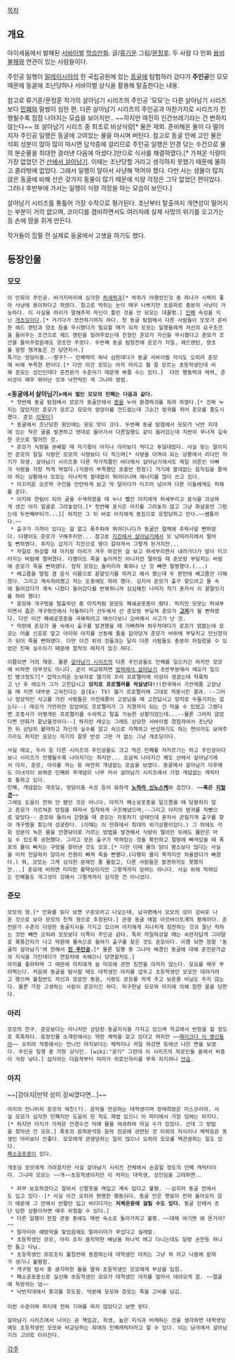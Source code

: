 [[목차]]

== 개요 ==

아이세움에서 발매된 [[서바이벌]] [[학습만화]]. 글/[[류기운]] 그림/[[문정후]].
두 사람 다 만화 [[용비불패]]와 연관이 있는 사람들이다.

주인공 일행이 [[말레이시아]]의 한 국립공원에 있는 [[동굴]]에 탐험하러 갔다가 '''주인공'''인 모모 때문에 동굴에 조난당하나 서바이벌 상식을 활용해 탈출한다는 내용.

참고로 류기훈/문정훈 작가의 살아남기 시리즈의 주인공 '모모'는 다른 살아남기 시리즈보다 [[민폐]]와 말썽이 심한 편. 다른 살아남기 시리즈의 주인공과 마찬가지로 시리즈가 진행될수록 점점 나아지는 모습을 보이지만..
~~하지만 여전히 인간쓰레기라는 건 변하지 않는다~~
또 살아남기 시리즈 중 최초로 비상식량[* 물은 제외. 준비해온 물이 다 떨어지자 주인공 일행은 동굴에 고여있는 물을 마시며 버틴다. 참고로 동굴 안에 고인 물은 석회 성분이 많아 많이 마시면 담석증에 걸리므로 주인공 일행은 안경 닦는 수건으로 물의 분순물을 최대한 걸러낸 다음에 마셨다.]만으로 식사를 해결하였다.[* 가져온 식량이 가장 없었던 건 [[산에서 살아남기]]. 이때는 조난당할 거라고 생각하지 못했기 때문에 물하고 콜라밖에 없었다. 그래서 일행이 알아서 사냥해 먹어야 했다. 다만 사는 생물이 많지 않은 동굴에 비해 산은 갖가지 동물이 많기 때문에 식량 걱정은 그닥 없었던 편이었다. 그러나 후반부에 가서는 일행이 식량 걱정을 하는 모습이 보인다.]

살아남기 시리즈를 통틀어 가장 수작으로 평가된다. 조난부터 탈출까지 개연성이 떨어지는 부분이 거의 없으며, 코미디를 겸비하면서도 여러차례 실제 사망의 위기를 오고가는등 손에 땀을 쥐게 만든다.

작가들이 집필 전 실제로 동굴에서 고생을 하기도 했다.

== 등장인물 ==
=== 모모 ===
 이 만화의 주인공. 바가지머리에 심각한 [[허세력]]과[* 박쥐가 야행성인것 중 하나가 시력이 좋아 사냥에 용이하다고 하였다. 참고로 박쥐는 눈이 매우 나쁘지만 초음파로 충분히 사냥이 가능하다. 이 사실을 아리가 말해주자 자신이 틀린 것을 안 모모는 대꿀멍.] [[민폐]] 속성을 지닌 [[개초딩]]이다.[* 거기다가 쪼잔하기까지 하다. 첫 동굴 탐험에서 다른 사람들이 모모가 준비한 헤드 랜턴과 양초 등을 무시했다가 필요할 때가 되자 모모는 일행들에게 자신의 요구조건을 들어주는 조건으로 헤드 랜턴을 빌려주었는데 친형인 준모가 자신을 무시했다고 준모가 조건을 들어주었음에도 양초만 주었다. 두번째 동굴 탐험전에 준모가 자일, 헤드랜턴, 양초를 왕창 챙겨놓은 건 당연지사.]
 특기는 엉덩이춤.--짱구?-- 민폐력이 워낙 심한데다가 동굴 서바이벌 지식도 오히려 준모에 비해 부족한 편이다.[* 다만 이건 모모는 아직 어리고 뭘 잘 모르는 초등학생인데 비해 준모는 성인인데다 준전문가 수준이기 때문에 봐줄 수는 있다.]  다만 행동력과 체력, 준비성이 매우 뛰어난 것과 낙천적인 게 그나마 장점.

 '''<동굴에서 살아님기>에서 벌인 모모의 민폐는 다음과 같다.'''
  * 첫번제 동굴 탐험에서 모모가 동굴안에서 [[똥]]을 누어 환경파괴를 하려 하였다.[* 진짜 누지는 않았지만 준모가 모르고 모모의 엉덩이를 건드렸는데 그순간 방귀를 뀌어 준모를 졸도시켰다. 준모 [[지못미]]] 
  * 동굴에서 조난당한 원인에는 모모 탓이 크다. 두번째 동굴 탐험에서 모모가 낙반 지대에 있는 작은 굴을 발견하고 멋대로 들어가서 다른일행도 같이 들어갔는데 지반이 무너져 깊숙한 곳으로 떨어진 것.
  * 준모가 식량을 분배할 때 자기몫이 아지나 아리보다 적다고 투덜대었다. 사실 맞는 말이지만 준모의 일일 식량은 모모의 식량보다 더 적으며[* 식량을 아껴야 되는 상황에서 리더인 자기가 희생. 살아남기 시리즈중 다른 작가작품인 바다에서 살아남기에서도 제일 어른인 아빠가 식량을 가장 적게 먹었다.(식량이 부족했던 초중반 한정)] 거기에 쓸데없는 음직임을 줄여야 하는 상황에서 모모는 지나치게 쓸데없이 뛰어다니며 에너지를 많이 쓰고 있다.
  * 미끄러운 오르막 구간을 만만하게 보고 막 달리다가 미끄러 넘어져 다른 이들에게도 피해를 준다.
  * 아지와 한팀이 되어 굴을 수색하였을 때 누나 뻘인 아지에게 허세부리고 표식을 괴상하게 생긴 아지 얼굴로 그려놓았다.[* 첫번째 표식은 아지를 그려놓지 않고 그냥 화살표만 그렸는데 두번째부터가...][ 하지만 그 뒤 바로 아지에게 똥침으로 응징당하고 만다.~~쌤통이다.~~
  * 출구가 가까이 있다는 걸 알고 폭주하여 뛰어다니다가 동굴안 절벽에 추락사할 뻔하였다. 다행이도 준모가 구해주지만... 참고로 [[지진에서 살아남기]]에서 또 낭떠러지에서 떨어질 뻔하였다. 후자는 갑자기 지진으로 땅이 갈라져서 그렇게 된거지만...
  * 자일로 하강할 때 아지랑 아리가 겨우 하강한 걸 보고 허세부리면서 내려가다가 발이 미끄러지는 바람에 떨어졌다. 다행이도 죽을 높이까진 아니지만 떨어질 때 준모랑 부딪치는 바람에 준모가 죽을 뻔하였다. 정작 모모는 돌머리라 혹하나 난 것 빼면 멀쩡했다.(...)
  * 배고픔을 떨칠 겸 음식 이름으로 끝말잇기를 하자고 해서 했는데 두 판만에 배고픔만 더해졌다. 그리고 계속하려했고 자는 도중에도 하려 했다. 심지어 준모가 출구 찾으려고 물 속에 들어갔다가 계속 나왔다 들어갔다를 반복하니까 심심해진 나머지 자기 혼자서 이 끝말잇기를 하려 했다!
  * 준모와 개구멍을 탈출하던 중 아지처럼 모모도 폐쇄공포증이 왔다. 하지만 모모는 허세부리면서 좁은 개구멍안에서 닥돌하다가 선두에서 선 준모랑 부딪쳐 준모가 '''[[고자]]'''가 될 뻔하였다. 다만 이건 폐쇄공포증을 극복하려고 애쓰다보니 오버해서 사고가 난 것.
  * 막판에 준모가 물 속에서 출구를 발견했을 때 기뻐하며 허우적대다가 로프가 얽혔는데 모모는 이를 신호로 알고 아리와 아지를 선동해 줄을 잡아당겨 준모가 바위에 부딪치고 만신창이가 되어 죽을 뻔하였다. 다만 이건 위의 것들과는 달리 다른 사람들도 충분히 저질렀을 수 있었던 진짜 실수이기 때문에 참작의 여지가 있긴 하다.

 이쯤되면 거의 재앙. 물론 [[살아남기 시리즈]]의 다른 주인공들도 민폐를 일으키긴 하지만 모모에 비하면 아무것도 아니다. 굳이 비교하자면 [[빙하에서 살아남기]] 초반부분에서 레오가 일으킨 병크정도?[* 갑작스러운 눈보라로 헬기의 꼬리 프로펠러에 이상이 생겼는데 착륙하고 난 후 레오가 그거 고친답시고 '''망치로 프로펠러를 작살냈다!!'''(한국에서 가전제품 고장났을 때 치면 대부분 고쳐진다는 걸(Ex: TV) 헬기 프로펠러에 그대로 적용시킨 결과. --그러나 정상적인 사고를 가진 사람들은 가전제품이 고장났을 때 고친답시고 망치로 두들기지는 않는다--) 레오가 가만히만 있었어도 프로펠러가 그 지경까지 되는 건 막을 수 있었고 그랬다면 조종사가 어떻게든 프로펠러를 수리하고 탈출 가능한 상황이었는데...--물론 그러지 않았다면 만화가 끝났을것이다--] 하지만 레오는 그래도 상당한 서바이벌 경험자여서 조난당한 뒤 상당히 활약하고 자신의 실수를 알고 속으로 자책하고 반성하기도 하는 면이라도 보여주기라도 하지만 모모는 자기의 잘못 반성 그딴 거 없는 그냥 개초딩이다.

 사실 레오, 두리 등 다른 시리즈의 주인공들도 크고 작은 민폐를 저지르기는 하고 주인공이다보니 시리즈가 진행될수록 나아지기는 하지만... 조금씩 나아지긴 해도 산에서 살아남기에서 아지, 준모, 아리를 까는 등 여전히 개념없는 모습을 보였다. 동굴에서 살아남기 이후에도 이녀석이 보여준 민폐와 무개념이 너무 커서 살아남기 시리즈에서 가장 개념없는 캐릭터로 통하고 있다.
 민폐, 개념없는 개초딩, 엉덩이춤 속성 등이 묘하게 '''[[노하라 신노스케]]'''와 겹친다. '''~~혹은 [[지랄견]]~~'''
 그래도 도움이 전혀 안 됐던 것은 아니다. 아지가 폐소공포증을 일으켰을 때 당황하지 않고 준모가 가르쳐준 방침을 따라서 침착하게 구조해냈으며,--그리고 아지의 방귀를 직빵으로 맞았다-- 준모와 둘이서 갇혔을 때 준모는 자포자기 상태인데 혼자서 끈질기게 출구를 찾아 개구멍을 찾는데 성공한다. (이때는 이 만화에서 최대의 위기상황이었다.) 그 외에도 석회 성분이 녹은 물을 안경닦이로 거르는 방법을 발견해서 식량이 떨어진 뒤에도 물만은 마실 수 있도록 공헌했다. 그리고 모든 출구가 막혀있는 것을 확인하고 절망에 빠져있을 때 폭포의 물이 빠지는 구멍을 찾아낸 것도 모모.[* 다만 이때 물의 양이 평소보다 많다는 사실을 미처 전달하지 않아서 전원이 빠져 죽을 뻔했다.(다행히 물이 목까지만 차올랐다가 빠졌다.) 뭐, 모모는 그게 심각한 문제인 줄 몰랐고, 다른 사람들은 발견하지도 못했지만...] 준모에 비하면 미미한 활약상이지만 그렇게까지 잉여는 아니다. 사실 위에 적혀있는 민폐들도 개그성이 강해서 그렇게까지 심각한 건 아니었다.

=== 준모 ===
 모모의 형.[* 만화를 읽다 보면 구준모라고 나오는데, 남극편에서 모모의 성이 강씨로 나온 것으로 보아 모모의 친척 형으로 추정된다.] 관광 동굴 매점 아르바이트계의 황제이다. 준전문가 수준의 다양한 동굴지식을 가지고 있으며 아지에게 지나치게 칭찬하는 것과 잘난 척하는 것만 빼면 오히려 모모보다 이쪽이 주인공 같다. 특히 자일하강할 때는 숙련자답게 그야말로 폭풍간지가 나고 막판에 물속으로 들어가 출구를 찾은 것도 준모이다. 이쯤 되면 정말 '동굴의 살아남기'에 한해서 '''[[진 주인공]].'''[* 물론 일행 중 그나마 배경인 동굴에 대해 준전문가급의 지식을 가진데다가 연장자에 속해으니 당연할지도.]
 아지를 좋아하며 그 때문에 아지에게 늘 미모에 관한 칭찬을 아끼지 않는다. 모모를 매우 부려먹는다. 처음에 동굴을 탐사할 때도 대학생인 아지를 냅두고 초등학생인 모모만 데려가려고 했으며 불침번도 자신과 모모만 동원, 식량도 모모를 적게 주고 보온용 비닐도 주지 않는다. 물론 가장 고생하는 사람이 준모이긴 하다. 허구한날 모모와 아지에 의해 험한 꼴을 당한다.

=== 아리 ===
 모모의 친구. 준모보다는 아니지만 상당한 동굴지식을 가지고 있으며 학교에서 반장을 할 정도로 똑똑하다. 등장인물 소개란에서는 약한 체력을 갖고 있다고 하지만 ~~[[페이크다 이 병신들아]]~~ 오히려 작중에서는 언니인 아지보다는 체력이나 자일 하강면 등에선 나은 면을 보였다. 주인공 일행 중 가장 상식인. [wiki:"공기" 그런데 이 시리즈의 히로인들 중에서 비중이 가장 낮다.] 심지어는 다음작부터 미미가 히로인자리를 쭈욱 차지하니 [[안습]].

=== 아지 ===
~~[강아지|만약 성이 강씨였다면...]~~
 아리의 언니이자 준모의 여친(?). 음악을 전공하는 대학생이며 장래희망은 미스코리아. 사실 모모가 심각한 민폐지만 도움이 된 적도 제법 있으니 이 파티에서 가장 잉여는 아지다.[* 하지만 아지가 가져온 안경수건 덕에 물을 여과하여 마실 수가 있었다. 근데 그 방법을 찾아낸 건 모모.] 폭포의 음파분석등 음악 전공에 관련된 것 이외의 지식이나 체력등은 동생인 아리보다 안좋다. 모모에게 관광당하는 일이 많으나 오히려 모모를 역관광하는 일도 있다.
 [[폐소공포증]]이 있다.

 개초딩 모모에게 가려졌지만 사실 살아남기 시리즈 전체에서 손꼽힐 정도의 민폐 캐릭터이다. 그나마 모모는 ~~개~~초등학생이지만 이 처자는 대학생, 성인임을 고려하면..

  * 피부 보호하겠다고 알아서 긴팔옷을 껴입고 계속 덥다고 불평. --심지어 동굴 안에서도 입고 있다--[* 사실 이건 오히려 현명한 행동이다. 동굴 안은 햇빛이 전혀 들어오지 않기 때문에 그 안에서 반팔만 입고 버티다가는 '''저체온증에 걸릴 수도 있다.''' 동굴 안에서 조난 당한 상황이라면 매우 위험할 수 있다.]
  * 다른 일행이 한참 관광 중에도 매번 숙소로 돌아가자고 불평. ~~대체 여기엔 왜 온거야?~~
  * 말라리아 예방약을 맞았음에도 말라리아가 무섭다고 설레발.
  * 초등학생인 모모, 아리 조차 큼지막한 배낭을 하나씩 매고 다니는데도 달랑 손전등 하나만 들고 다님.
  * 초등학생인 모모조차 불침번에 동참하는데 대학생인 아지는 그냥 쳐 자고 나중에 문제가 생기니 불평함.
  * 개구멍 탐사 중 큼지막한 돌을 떨궈 초등학생인 모모에게 부상을 입힘.
  * 폐소공포증으로 실신해 초등학생인 모모가 대학생인 아지를 엎어서 데려오게 함. ~~얼굴에 독방귀는 덤~~
  * 낙반지대에서 붕괴를 유도함. 덕분에 모모와 준모는 죽을 고비를 넘김.
 
 이런 수준이며 파티에 전혀 기여를 하지 않았다고 보면 된다.
  
 살아남기 시리즈에서 나이는 곧 책임감, 희생, 높은 지식과 비례하는 것을 생각하면 대학생임에도 초등학생인 모모와 비교당하는 희대의 민폐캐릭터라고 할 수 있다. 이는 남극에서 살아남기의 ''고모''로 이어진다.

[[각주]]

